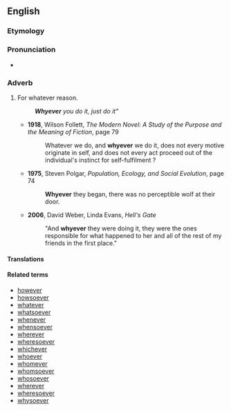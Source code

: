 ==English==

===Etymology===
{{compound|why|ever}}

===Pronunciation===
{{rfp}}
*{{rhymes|ɛvə(r)}}

===Adverb===
{{en-adv|-}}

# For whatever reason.
#: '''''Whyever''' you do it, just do it"''
#*'''1918''', Wilson Follett, ''The Modern Novel: A Study of the Purpose and the Meaning of Fiction'', page 79
#*: Whatever we do, and '''whyever''' we do it, does not every motive originate in self, and does not every act proceed out of the individual's instinct for self-fulfilment ?
#*'''1975''', Steven Polgar, ''Population, Ecology, and Social Evolution'', page 74
#*:'''Whyever''' they began, there was no perceptible wolf at their door.
#*'''2006''', David Weber, Linda Evans, ''Hell's Gate''
#*:"And '''whyever''' they were doing it, they were the ones responsible for what happened to her and all of the rest of my friends in the first place."

====Translations====
{{trans-top|for whatever reason}}
{{trans-mid}}
{{trans-bottom}}

====Related terms====
*[[however]]
*[[howsoever]]
*[[whatever]]
*[[whatsoever]]
*[[whenever]]
*[[whensoever]]
*[[wherever]]
*[[wheresoever]]
*[[whichever]]
*[[whoever]]
*[[whomever]]
*[[whomsoever]]
*[[whosoever]]
*[[wherever]]
*[[wheresoever]]
*[[whysoever]]